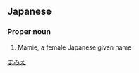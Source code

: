 ==Japanese==
{{ja-kanjitab|真|実|恵}}

===Proper noun===
{{ja-pos|proper|まみえ}}

# Mamie, a female Japanese given name

[[Category:Japanese female given names|まみえ]]